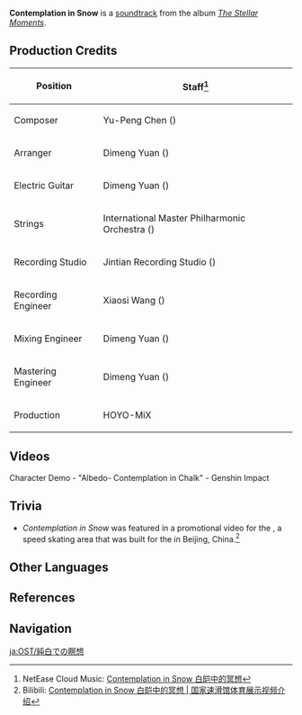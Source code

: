{{Soundtrack Infobox
|title          =
|image          = The Stellar Moments.png
|album          = The Stellar Moments
|number         = 14
|featured       = GENSHIN CONCERT 2021 "Melodies of an Endless Journey" (CD)
|featured2      =
|featured3      =
|featured_disc  = A
|featured_disc2 =
|featured_disc3 =
|youtube_id     = zmS7kzSHuSE
|youtube_time   = 972
|spotify_id     = 7fBt47dXX49oj5sv7ph3q4
|played_in      = Character Demo
|during         = [https://youtu.be/A3U51KyZLxE Character Demo - "Albedo: Contemplation in Chalk"]
|domain         =
|previous       = Nimble as Lightning
|next           = Genius of Takwin
}}
'''Contemplation in Snow''' is a [[soundtrack]] from the album ''[[The Stellar Moments]]''.

==Production Credits==
{| class="wikitable" style="text-align:left; height:0.5em"
! Position
! Staff<ref>NetEase Cloud Music: [https://music.163.com/#/song?id=1817406390 Contemplation in Snow 白皑中的冥想]</ref>
|-
! Composer
| Yu-Peng Chen ({{zh|陈致逸}})
|-
! Arranger
| Dimeng Yuan ({{zh|苑迪萌}})
|-
! Electric Guitar
| Dimeng Yuan ({{zh|苑迪萌}})
|-
! Strings
| International Master Philharmonic Orchestra ({{zh|国际首席爱乐乐团}})
|-
! Recording Studio
| Jintian Recording Studio ({{zh|金田录音棚}})
|-
! Recording Engineer
| Xiaosi Wang ({{zh|王小四}})
|-
! Mixing Engineer
| Dimeng Yuan ({{zh|苑迪萌}})
|-
! Mastering Engineer
| Dimeng Yuan ({{zh|苑迪萌}})
|-
! Production
| HOYO-MiX
|}

==Videos==
<gallery>
Character Demo - "Albedo- Contemplation in Chalk" - Genshin Impact
</gallery>

==Trivia==
*''Contemplation in Snow'' was featured in a promotional video for the {{w|Beijing National Speed Skating Oval}}, a speed skating area that was built for the {{w|2022 Winter Olympics}} in Beijing, China.<ref>Bilibili: [https://www.bilibili.com/video/BV11L4y1s78e Contemplation in Snow 白皑中的冥想 | 国家速滑馆体育展示视频介绍]</ref>

==Other Languages==
{{Other Languages
|en      = Contemplation in Snow
|zhs     = 白皑中的冥想
|zhs_rm  = Bái'ái Zhōng de Míngxiǎng
|zht     = 白皚中的冥想
|zht_rm  = Bái'ái Zhōng de Míngxiǎng
|zh_tl   = 
|ja      = 純白での瞑想
|ja_rm   = Junpaku de no Meisou
|ja_tl   = Meditation in the Pure White of Snow
|ko      = {{tt|결백|潔白}} 속의 {{tt|명상|瞑想}}
|ko_rm   = Gyeolbaek Sok-ui Myeongsang
|ko_tl   = Contemplation in Innocence
|tr      = 
|tr_tl   = 
|it      = 
|it_tl   = 
}}

==References==
{{Reflist}}

==Navigation==
{{Soundtrack Navbox|The Stellar Moments}}

[[ja:OST/純白での瞑想]]